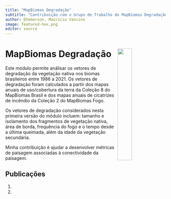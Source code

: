 ```yaml
---
title: "MapBiomas Degradação"
subtitle: "Contribuição com o Grupo de Trabalho do MapBiomas Degradação."
author: Dhemerson, Maurício Vancine
image: featured-hex.png
editor: source
---
```


# **MapBiomas Degradação** <img src="featured-hex.png" align="right" width="30%" min-width="120px"/>

Este módulo permite análisar os vetores de degradação da vegetação nativa nos biomas brasileiros entre 1986 a 2021. Os vetores de degradação foram calculados a partir dos mapas anuais de uso/cobertura da terra da Coleção 8 do MapBiomas Brasil e dos mapas anuais de cicatrizes de incêndio da Coleção 2 do MapBiomas Fogo.

Os vetores de degradação considerados nesta primeira versão do módulo incluem: tamanho e isolamento dos fragmentos de vegetação nativa, área de borda, frequência do fogo e o tempo desde a última queimada, além da idade da vegetação secundária.

Minha contribuição é ajudar a desenvolver métricas de paisagem associadas à conectividade da paisagem.

## Publicações

1. 

1. 
